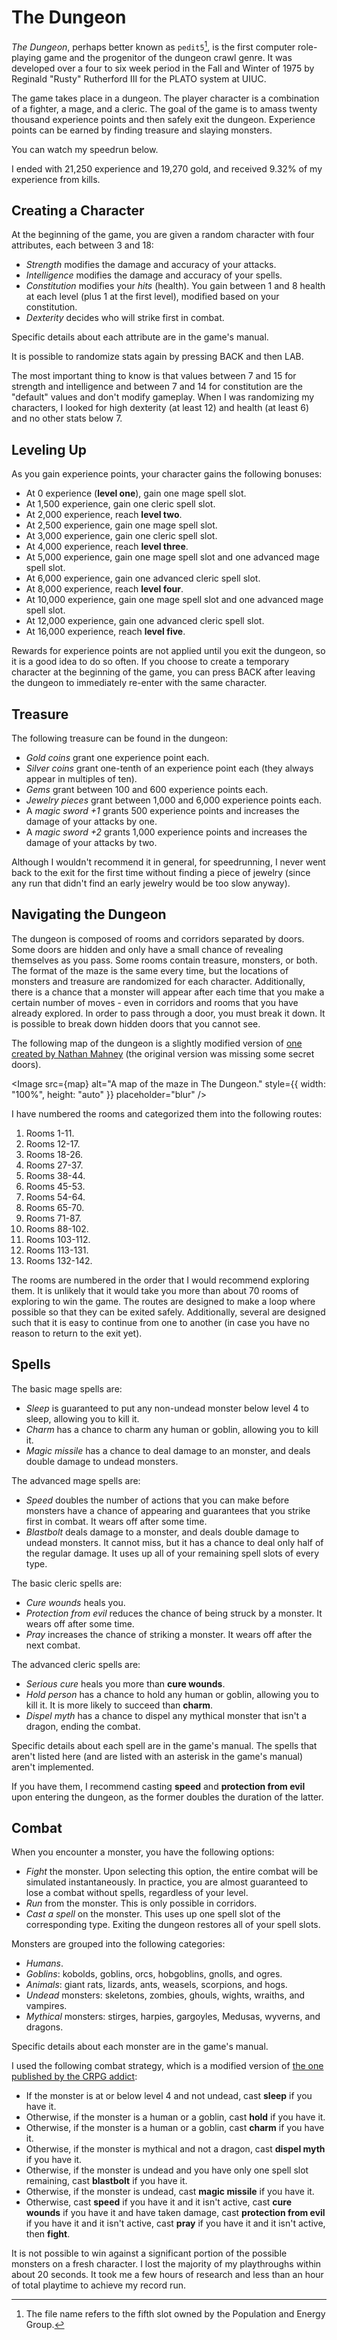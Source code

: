 # The Dungeon

_The Dungeon_, perhaps better known as `pedit5`[^1], is the first computer role-playing game and the progenitor of the dungeon crawl genre. It was developed over a four to six week period in the Fall and Winter of 1975 by Reginald "Rusty" Rutherford III for the PLATO system at UIUC.

[^1]: The file name refers to the fifth slot owned by the Population and Energy Group.

The game takes place in a dungeon. The player character is a combination of a fighter, a mage, and a cleric. The goal of the game is to amass twenty thousand experience points and then safely exit the dungeon. Experience points can be earned by finding treasure and slaying monsters.

You can watch my speedrun below.


<YoutubeVideo src="0tV1ER8IGaE" />

I ended with 21,250 experience and 19,270 gold, and received 9.32% of my experience from kills.

## Creating a Character

At the beginning of the game, you are given a random character with four attributes, each between 3 and 18:

- _Strength_ modifies the damage and accuracy of your attacks.
- _Intelligence_ modifies the damage and accuracy of your spells.
- _Constitution_ modifies your _hits_ (health). You gain between 1 and 8 health at each level (plus 1 at the first level), modified based on your constitution.
- _Dexterity_ decides who will strike first in combat.

Specific details about each attribute are in the game's manual.

It is possible to randomize stats again by pressing BACK and then LAB.

The most important thing to know is that values between 7 and 15 for strength and intelligence and between 7 and 14 for constitution are the "default" values and don't modify gameplay. When I was randomizing my characters, I looked for high dexterity (at least 12) and health (at least 6) and no other stats below 7.

## Leveling Up

As you gain experience points, your character gains the following bonuses:

- At 0 experience (**level one**), gain one mage spell slot.
- At 1,500 experience, gain one cleric spell slot.
- At 2,000 experience, reach **level two**.
- At 2,500 experience, gain one mage spell slot.
- At 3,000 experience, gain one cleric spell slot.
- At 4,000 experience, reach **level three**.
- At 5,000 experience, gain one mage spell slot and one advanced mage spell slot.
- At 6,000 experience, gain one advanced cleric spell slot.
- At 8,000 experience, reach **level four**.
- At 10,000 experience, gain one mage spell slot and one advanced mage spell slot.
- At 12,000 experience, gain one advanced cleric spell slot.
- At 16,000 experience, reach **level five**.

Rewards for experience points are not applied until you exit the dungeon, so it is a good idea to do so often. If you choose to create a temporary character at the beginning of the game, you can press BACK after leaving the dungeon to immediately re-enter with the same character.

## Treasure

The following treasure can be found in the dungeon:

- _Gold coins_ grant one experience point each.
- _Silver coins_ grant one-tenth of an experience point each (they always appear in multiples of ten).
- _Gems_ grant between 100 and 600 experience points each.
- _Jewelry pieces_ grant between 1,000 and 6,000 experience points each.
- A _magic sword +1_ grants 500 experience points and increases the damage of your attacks by one.
- A _magic sword +2_ grants 1,000 experience points and increases the damage of your attacks by two.

Although I wouldn't recommend it in general, for speedrunning, I never went back to the exit for the first time without finding a piece of jewelry (since any run that didn't find an early jewelry would be too slow anyway).

## Navigating the Dungeon

The dungeon is composed of rooms and corridors separated by doors. Some doors are hidden and only have a small chance of revealing themselves as you pass. Some rooms contain treasure, monsters, or both. The format of the maze is the same every time, but the locations of monsters and treasure are randomized for each character. Additionally, there is a chance that a monster will appear after each time that you make a certain number of moves - even in corridors and rooms that you have already explored. In order to pass through a door, you must break it down. It is possible to break down hidden doors that you cannot see.

The following map of the dungeon is a slightly modified version of [one created by Nathan Mahney](https://crpgadventures.blogspot.com/2014/04/the-dungeon-victory.html) (the original version was missing some secret doors).


<Image
	src={map}
	alt="A map of the maze in The Dungeon."
	style={{ width: "100%", height: "auto" }}
	placeholder="blur"
/>

I have numbered the rooms and categorized them into the following routes:

1. Rooms 1-11.
2. Rooms 12-17.
3. Rooms 18-26.
4. Rooms 27-37.
5. Rooms 38-44.
6. Rooms 45-53.
7. Rooms 54-64.
8. Rooms 65-70.
9. Rooms 71-87.
10. Rooms 88-102.
11. Rooms 103-112.
12. Rooms 113-131.
13. Rooms 132-142.

The rooms are numbered in the order that I would recommend exploring them. It is unlikely that it would take you more than about 70 rooms of exploring to win the game. The routes are designed to make a loop where possible so that they can be exited safely. Additionally, several are designed such that it is easy to continue from one to another (in case you have no reason to return to the exit yet).

## Spells

The basic mage spells are:

- _Sleep_ is guaranteed to put any non-undead monster below level 4 to sleep, allowing you to kill it.
- _Charm_ has a chance to charm any human or goblin, allowing you to kill it.
- _Magic missile_ has a chance to deal damage to an monster, and deals double damage to undead monsters.

The advanced mage spells are:

- _Speed_ doubles the number of actions that you can make before monsters have a chance of appearing and guarantees that you strike first in combat. It wears off after some time.
- _Blastbolt_ deals damage to a monster, and deals double damage to undead monsters. It cannot miss, but it has a chance to deal only half of the regular damage. It uses up all of your remaining spell slots of every type.

The basic cleric spells are:

- _Cure wounds_ heals you.
- _Protection from evil_ reduces the chance of being struck by a monster. It wears off after some time.
- _Pray_ increases the chance of striking a monster. It wears off after the next combat.

The advanced cleric spells are:

- _Serious cure_ heals you more than **cure wounds**.
- _Hold person_ has a chance to hold any human or goblin, allowing you to kill it. It is more likely to succeed than **charm**.
- _Dispel myth_ has a chance to dispel any mythical monster that isn't a dragon, ending the combat.

Specific details about each spell are in the game's manual. The spells that aren't listed here (and are listed with an asterisk in the game's manual) aren't implemented.

If you have them, I recommend casting **speed** and **protection from evil** upon entering the dungeon, as the former doubles the duration of the latter.

## Combat

When you encounter a monster, you have the following options:

- _Fight_ the monster. Upon selecting this option, the entire combat will be simulated instantaneously. In practice, you are almost guaranteed to lose a combat without spells, regardless of your level.
- _Run_ from the monster. This is only possible in corridors.
- _Cast a spell_ on the monster. This uses up one spell slot of the corresponding type. Exiting the dungeon restores all of your spell slots.

Monsters are grouped into the following categories:

- _Humans_.
- _Goblins_: kobolds, goblins, orcs, hobgoblins, gnolls, and ogres.
- _Animals_: giant rats, lizards, ants, weasels, scorpions, and hogs.
- _Undead_ monsters: skeletons, zombies, ghouls, wights, wraiths, and vampires.
- _Mythical_ monsters: stirges, harpies, gargoyles, Medusas, wyverns, and dragons.

Specific details about each monster are in the game's manual.

I used the following combat strategy, which is a modified version of [the one published by the CRPG addict](https://crpgaddict.blogspot.com/2019/01/revisiting-dungeon-1975.html):

- If the monster is at or below level 4 and not undead, cast **sleep** if you have it.
- Otherwise, if the monster is a human or a goblin, cast **hold** if you have it.
- Otherwise, if the monster is a human or a goblin, cast **charm** if you have it.
- Otherwise, if the monster is mythical and not a dragon, cast **dispel myth** if you have it.
- Otherwise, if the monster is undead and you have only one spell slot remaining, cast **blastbolt** if you have it.
- Otherwise, if the monster is undead, cast **magic missile** if you have it.
- Otherwise, cast **speed** if you have it and it isn't active, cast **cure wounds** if you have it and have taken damage, cast **protection from evil** if you have it and it isn't active, cast **pray** if you have it and it isn't active, then **fight**.

It is not possible to win against a significant portion of the possible monsters on a fresh character. I lost the majority of my playthroughs within about 20 seconds. It took me a few hours of research and less than an hour of total playtime to achieve my record run.
